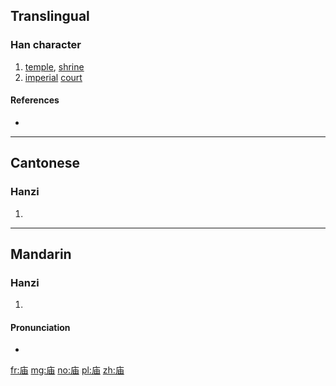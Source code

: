 {{also|廟|庿}}
==Translingual==

===Han character===
{{Han char|rn=53|rad=广|as=05|sn=8|four=|canj=ILW|ids=⿸广由}}

# [[temple]], [[shrine]]
# [[imperial]] [[court]]

====References====
* {{Han ref|kx=0344.200|dkj=09276|dj=0654.080|hdz=20877.050|uh=5E99|ud=24217}}

----

==Cantonese==

===Hanzi===
{{yue-hanzi|jyut=[[miu6]]|y=miu6|tra=廟}}

# {{defn|lang=yue|sort=广05}}

----

==Mandarin==

===Hanzi===
{{cmn-hanzi|tra=廟|pin=[[miào]] ([[miao4]])|wg=miao<sup>4</sup>}}

# {{defn|lang=cmn|sort=广05}}

====Pronunciation====
* {{audio|Zh-miào.ogg|Audio|lang=cmn}}

[[fr:庙]]
[[mg:庙]]
[[no:庙]]
[[pl:庙]]
[[zh:庙]]